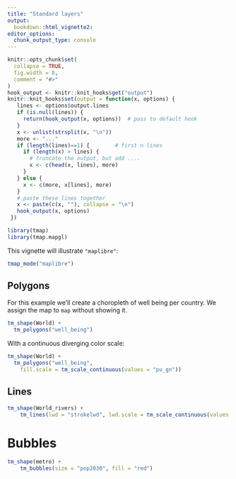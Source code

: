 ```yaml
---
title: "Standard layers"
output: 
  bookdown::html_vignette2:
editor_options: 
  chunk_output_type: console
---
```


```r
knitr::opts_chunk$set(
  collapse = TRUE,
  fig.width = 8,
  comment = "#>"
)
hook_output <- knitr::knit_hooks$get("output")
knitr::knit_hooks$set(output = function(x, options) {
   lines <- options$output.lines
   if (is.null(lines)) {
     return(hook_output(x, options))  # pass to default hook
   }
   x <- unlist(strsplit(x, "\n"))
   more <- "..."
   if (length(lines)==1) {        # first n lines
     if (length(x) > lines) {
       # truncate the output, but add ....
       x <- c(head(x, lines), more)
     }
   } else {
     x <- c(more, x[lines], more)
   }
   # paste these lines together
   x <- paste(c(x, ""), collapse = "\n")
   hook_output(x, options)
 })

```

```r
library(tmap)
library(tmap.mapgl)
```

This vignette will illustrate `"maplibre"`:

```r
tmap_mode("maplibre")
```

## Polygons

For this example we'll create a choropleth of well being per country. We assign the map to `map` without showing it.

```r
tm_shape(World) + 
  tm_polygons("well_being")
```

With a continuous diverging color scale:

```r
tm_shape(World) + 
  tm_polygons("well_being",
    fill.scale = tm_scale_continuous(values = "pu_gn"))
```


## Lines

```r
tm_shape(World_rivers) +
	tm_lines(lwd = "strokelwd", lwd.scale = tm_scale_continuous(values.scale = 5))
```

# Bubbles


```r
tm_shape(metro) +
	tm_bubbles(size = "pop2030", fill = "red")
```


